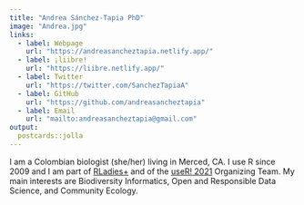 ```yaml
---
title: "Andrea Sánchez-Tapia PhD"
image: "Andrea.jpg"
links:
  - label: Webpage
    url: "https://andreasancheztapia.netlify.app/"
  - label: ¡liibre!
    url: "https://liibre.netlify.app/"
  - label: Twitter
    url: "https://twitter.com/SanchezTapiaA"
  - label: GitHub
    url: "https://github.com/andreasancheztapia"
  - label: Email
    url: "mailto:andreasancheztapia@gmail.com"
output:
  postcards::jolla
---
```

 
I am a Colombian biologist (she/her) living in Merced, CA. I use R since 2009 and I am part of [RLadies+](https://rladies.org/) and of the [useR! 2021](https://user2021.r-project.org/) Organizing Team. My main interests are Biodiversity Informatics, Open and Responsible Data Science, and Community Ecology. 
